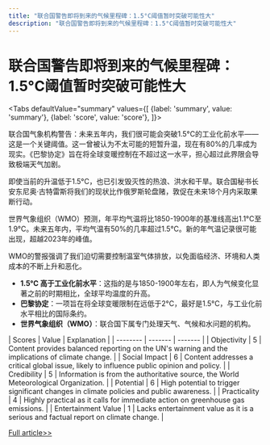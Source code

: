 ```yaml
---
title: "联合国警告即将到来的气候里程碑：1.5°C阈值暂时突破可能性大"
description: "联合国警告即将到来的气候里程碑：1.5°C阈值暂时突破可能性大"
---
```



# 联合国警告即将到来的气候里程碑：1.5°C阈值暂时突破可能性大


<Tabs
	defaultValue="summary"
	values={[
	{label: 'summary', value: 'summary'},
	{label: 'score', value: 'score'},
]}>
<TabItem value="summary">


联合国气象机构警告：未来五年内，我们很可能会突破1.5°C的工业化前水平——这是一个关键阈值。这一曾被认为不太可能的短暂升温，现在有80%的几率成为现实。《巴黎协定》旨在将全球变暖控制在不超过这一水平，担心超过此界限会导致极端天气加剧。

即使当前的升温低于1.5°C，也已引发毁灭性的热浪、洪水和干旱。联合国秘书长安东尼奥·古特雷斯将我们的现状比作俄罗斯轮盘赌，敦促在未来18个月内采取果断行动。

世界气象组织（WMO）预测，年平均气温将比1850-1900年的基准线高出1.1°C至1.9°C。未来五年内，平均气温有50%的几率超过1.5°C。新的年气温记录很可能出现，超越2023年的峰值。

WMO的警报强调了我们迫切需要控制温室气体排放，以免面临经济、环境和人类成本的不断上升和恶化。

* **1.5°C 高于工业化前水平**：这指的是与1850-1900年左右，即人为气候变化显著之前的时期相比，全球平均温度的升高。
* **巴黎协定**：一项旨在将全球变暖限制在远低于2°C，最好是1.5°C，与工业化前水平相比的国际条约。
* **世界气象组织（WMO）**：联合国下属专门处理天气、气候和水问题的机构。
</TabItem>
<TabItem value="score">
	| Scores     | Value   | Explanation |
	| -------- | ------- | ------- |
	| Objectivity  | 5    | Content provides balanced reporting on the UN's warning and the implications of climate change.    |
	| Social Impact | 6     | Content addresses a critical global issue, likely to influence public opinion and policy.    |
	| Credibility    | 5    | Information is from the authoritative source, the World Meteorological Organization.    |
	| Potential    | 6    | High potential to trigger significant changes in climate policies and public awareness.    |
	| Practicality    | 4    | Highly practical as it calls for immediate action on greenhouse gas emissions.    |
	| Entertainment Value    | 1    | Lacks entertainment value as it is a serious and factual report on climate change.    |
</TabItem>
</Tabs>

[Full article>>](https://www.cnbc.com/2024/06/05/un-world-to-briefly-hit-1point5-degree-warming-threshold-in-next-5-years.html)

